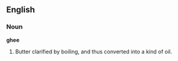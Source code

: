 ==English==

===Noun===

'''ghee'''

#Butter clarified by boiling, and thus converted into a kind of oil.